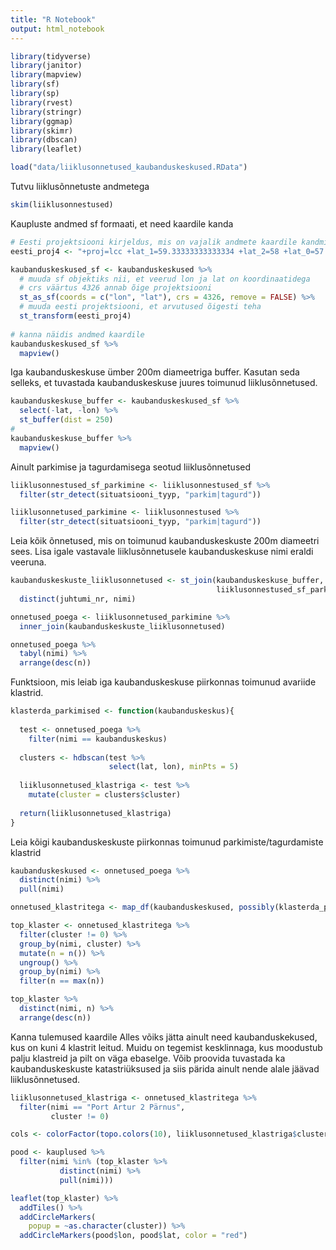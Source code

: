 ```yaml
---
title: "R Notebook"
output: html_notebook
---
```


```r
library(tidyverse)
library(janitor)
library(mapview)
library(sf)
library(sp)
library(rvest)
library(stringr)
library(ggmap)
library(skimr)
library(dbscan)
library(leaflet)

load("data/liiklusonnetused_kaubanduskeskused.RData")
```

Tutvu liiklusõnnetuste andmetega
```r
skim(liiklusonnestused)
```


Kaupluste andmed sf formaati, et need kaardile kanda
```r
# Eesti projektsiooni kirjeldus, mis on vajalik andmete kaardile kandmiseks
eesti_proj4 <- "+proj=lcc +lat_1=59.33333333333334 +lat_2=58 +lat_0=57.51755393055556 +lon_0=24 +x_0=500000 +y_0=6375000 +ellps=GRS80 +towgs84=0,0,0,0,0,0,0 +units=m +no_defs"

kaubanduskeskused_sf <- kaubanduskeskused %>% 
  # muuda sf objektiks nii, et veerud lon ja lat on koordinaatidega
  # crs väärtus 4326 annab õige projektsiooni
  st_as_sf(coords = c("lon", "lat"), crs = 4326, remove = FALSE) %>% 
  # muuda eesti projektsiooni, et arvutused õigesti teha
  st_transform(eesti_proj4)
  
# kanna näidis andmed kaardile
kaubanduskeskused_sf %>% 
  mapview()
```

Iga kaubanduskeskuse ümber 200m diameetriga buffer.
Kasutan seda selleks, et tuvastada kaubanduskeskuse juures toimunud liiklusõnnetused.
```r
kaubanduskeskuse_buffer <- kaubanduskeskused_sf %>% 
  select(-lat, -lon) %>% 
  st_buffer(dist = 250) 
# 
kaubanduskeskuse_buffer %>%
  mapview()
```

Ainult parkimise ja tagurdamisega seotud liiklusõnnetused
```r
liiklusonnestused_sf_parkimine <- liiklusonnestused_sf %>% 
  filter(str_detect(situatsiooni_tyyp, "parkim|tagurd"))

liiklusonnetused_parkimine <- liiklusonnestused %>% 
  filter(str_detect(situatsiooni_tyyp, "parkim|tagurd"))
```



Leia kõik õnnetused, mis on toimunud kaubanduskeskuste 200m diameetri sees.
Lisa igale vastavale liiklusõnnetusele kaubanduskeskuse nimi eraldi veeruna.
```r
kaubanduskeskuste_liiklusonnetused <- st_join(kaubanduskeskuse_buffer, 
                                              liiklusonnestused_sf_parkimine) %>%
  distinct(juhtumi_nr, nimi)

onnetused_poega <- liiklusonnetused_parkimine %>% 
  inner_join(kaubanduskeskuste_liiklusonnetused)

onnetused_poega %>% 
  tabyl(nimi) %>% 
  arrange(desc(n))
```

Funktsioon, mis leiab iga kaubanduskeskuse piirkonnas toimunud avariide klastrid.
```r
klasterda_parkimised <- function(kaubanduskeskus){
  
  test <- onnetused_poega %>% 
    filter(nimi == kaubanduskeskus)
  
  clusters <- hdbscan(test %>% 
                      select(lat, lon), minPts = 5)
  
  liiklusonnetused_klastriga <- test %>%
    mutate(cluster = clusters$cluster)
  
  return(liiklusonnetused_klastriga)
}
```

Leia kõigi kaubanduskeskuste piirkonnas toimunud parkimiste/tagurdamiste klastrid
```r
kaubanduskeskused <- onnetused_poega %>% 
  distinct(nimi) %>% 
  pull(nimi)

onnetused_klastritega <- map_df(kaubanduskeskused, possibly(klasterda_parkimised, NULL))
```


```r
top_klaster <- onnetused_klastritega %>% 
  filter(cluster != 0) %>% 
  group_by(nimi, cluster) %>% 
  mutate(n = n()) %>% 
  ungroup() %>% 
  group_by(nimi) %>% 
  filter(n == max(n))
```

```r
top_klaster %>% 
  distinct(nimi, n) %>% 
  arrange(desc(n))
```



Kanna tulemused kaardile
Alles võiks jätta ainult need kaubanduskekused, kus on kuni 4 klastrit leitud. Muidu on tegemist kesklinnaga, kus moodustub palju klastreid ja pilt on väga ebaselge.
Võib proovida tuvastada ka kaubanduskeskuste katastriüksused ja siis pärida ainult nende alale jäävad liiklusõnnetused.
```r
liiklusonnetused_klastriga <- onnetused_klastritega %>% 
  filter(nimi == "Port Artur 2 Pärnus",
         cluster != 0)

cols <- colorFactor(topo.colors(10), liiklusonnetused_klastriga$cluster)

pood <- kauplused %>% 
  filter(nimi %in% (top_klaster %>% 
           distinct(nimi) %>% 
           pull(nimi)))

leaflet(top_klaster) %>% 
  addTiles() %>%
  addCircleMarkers(
    popup = ~as.character(cluster)) %>% 
  addCircleMarkers(pood$lon, pood$lat, color = "red")
```



